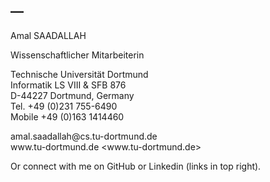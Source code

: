 ---
---

<link rel="stylesheet" href="styles.css" type="text/css">


Amal SAADALLAH<br>

Wissenschaftlicher Mitarbeiterin<br>

Technische Universität Dortmund<br>
Informatik LS VIII & SFB 876<br>
D-44227 Dortmund, Germany<br>
Tel.       +49 (0)231 755-6490<br>
Mobile +49 (0)163 1414460<br>

amal.saadallah@cs.tu-dortmund.de<br>
www.tu-dortmund.de <www.tu-dortmund.de><br>



Or connect with me on GitHub or Linkedin (links in top right).

